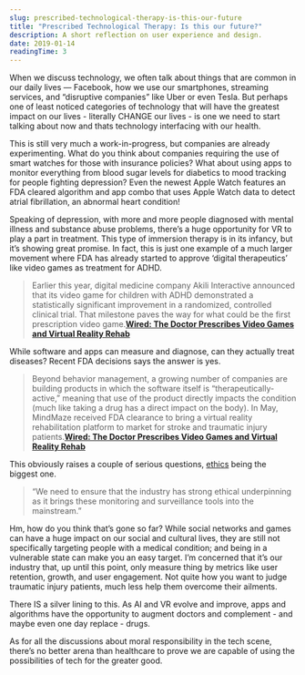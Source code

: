```yaml
---
slug: prescribed-technological-therapy-is-this-our-future
title: "Prescribed Technological Therapy: Is this our future?"
description: A short reflection on user experience and design.
date: 2019-01-14
readingTime: 3
---
```


When we discuss technology, we often talk about things that are common in our daily lives — Facebook, how we use our smartphones, streaming services, and “disruptive companies” like Uber or even Tesla. But perhaps one of least noticed categories of technology that will have the greatest impact on our lives - literally CHANGE our lives - is one we need to start talking about now and thats technology interfacing with our health.

This is still very much a work-in-progress, but companies are already experimenting. What do you think about companies requiring the use of smart watches for those with insurance policies? What about using apps to monitor everything from blood sugar levels for diabetics to mood tracking for people fighting depression? Even the newest Apple Watch features an FDA cleared algorithm and app combo that uses Apple Watch data to detect atrial fibrillation, an abnormal heart condition!

Speaking of depression, with more and more people diagnosed with mental illness and substance abuse problems, there’s a huge opportunity for VR to play a part in treatment. This type of immersion therapy is in its infancy, but it’s showing great promise. In fact, this is just one example of a much larger movement where FDA has already started to approve ‘digital therapeutics’ like video games as treatment for ADHD.

>Earlier this year, digital medicine company Akili Interactive announced that its video game for children with ADHD demonstrated a statistically significant improvement in a randomized, controlled clinical trial. That milestone paves the way for what could be the first prescription video game.**<a href="https://www.wired.com/story/prescription-video-games-and-vr-rehab/">Wired: The Doctor Prescribes Video Games and Virtual Reality Rehab</a>**

While software and apps can measure and diagnose, can they actually treat diseases? Recent FDA decisions says the answer is yes.

>Beyond behavior management, a growing number of companies are building products in which the software itself is “therapeutically-active,” meaning that use of the product directly impacts the condition (much like taking a drug has a direct impact on the body). In May, MindMaze received FDA clearance to bring a virtual reality rehabilitation platform to market for stroke and traumatic injury patients.**<a href="https://www.wired.com/story/prescription-video-games-and-vr-rehab/">Wired: The Doctor Prescribes Video Games and Virtual Reality Rehab</a>**

This obviously raises a couple of serious questions, <a href="/moral-implications-apps/">ethics</a> being the biggest one.

>“We need to ensure that the industry has strong ethical underpinning as it brings these monitoring and surveillance tools into the mainstream.”

Hm, how do you think that’s gone so far? While social networks and games can have a huge impact on our social and cultural lives, they are still not specifically targeting people with a medical condition; and being in a vulnerable state can make you an easy target. I’m concerned that it’s our industry that, up until this point, only measure thing by metrics like user retention, growth, and user engagement. Not quite how you want to judge traumatic injury patients, much less help them overcome their ailments.

There IS a silver lining to this. As AI and VR evolve and improve, apps and algorithms have the opportunity to augment doctors and complement - and maybe even one day replace - drugs.

As for all the discussions about moral responsibility in the tech scene, there’s no better arena than healthcare to prove we are capable of using the possibilities of tech for the greater good.